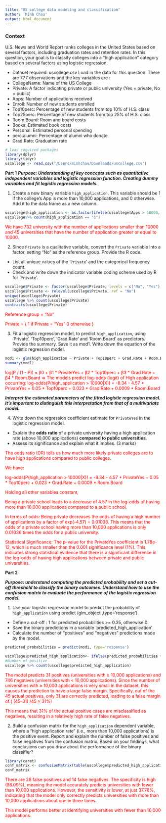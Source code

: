 ```yaml
---
title: "US college data modeling and classification"
author: 'Minh Chau'
output: html_document
---
```


### Context

U.S. News and World Report ranks colleges in the United States based on several factors, including graduation rates and retention rates. In this question, your goal is to classify colleges into a "high application" category based on several factors using logistic regression.

-   Dataset required: uscollege.csv
Load in the data for this question. There are 777 observations and the key variables are :
-   CollegeName: Name of the US College
-   Private: A factor indicating private or public university (Yes = private, No = public)
-   Apps: Number of applications received
-   Enroll: Number of new students enrolled
-   Top10perc: Percentage of new students from top 10% of H.S. class
-   Top25perc: Percentage of new students from top 25% of H.S. class
-   Room.Board: Room and board costs
-   Books: Estimated book costs
-   Personal: Estimated personal spending
-   perc.alumni: Percentage of alumni who donate
-   Grad.Rate: Graduation rate

```r
# load required packages
library(dplyr)
library(tidyr)
uscollege <- read.csv("/Users/minhchau/Downloads/uscollege.csv")
```
**Part 1**
***Purpose: Understanding of key concepts such as quantitative independent variables and logistic regression function. Creating dummy variables and fit logistic regression models.***

1. Create a new binary variable `high_application`. This variable should be 1 if the college's App is more than 10,000 applications, and 0 otherwise. Add it to the data frame as a new column. 
```r

uscollege$high_application <- as.factor(ifelse(uscollege$Apps > 10000, 1, 0))
uscollege%>% count(high_application == "1")
```

::: {style="color: red"}
We have 732 university with the number of applications smaller than 10000 and 45 universities that have the number of application greater or equal to 10000.
:::

2. Since `Private` is a qualitative variable, convert the `Private` variable into a factor, setting "No" as the reference group. Provide the R code.

-   List all unique values of the '`Private`' and the categorical frequency count.
-   Check and write down the indicator variable coding scheme used by R for '`Private`'. 

```r

uscollege$Private <- factor(uscollege$Private, levels = c("No", "Yes"), labels = c("No", "Yes"))
uscollege$Private <- relevel(uscollege$Private, ref = "No")
unique(uscollege$Private)
uscollege %>% count(uscollege$Private)
contrasts(uscollege$Private)
```

::: {style="color: red"}
Reference group = "No"

Private = {
  1 if Private = "Yes"
  0 otherwise
}
:::

3. Fit a logistic regression model, to predict `high_application`, using 'Private', 'Top10perc', 'Grad.Rate' and 'Room.Board' as predictors. Provide the summary. Save it as mod1. Write down the equation of the logistic regression model. 


```r
mod1 <- glm(high_application ~ Private + Top10perc + Grad.Rate + Room.Board, data = uscollege, family = binomial)
summary(mod1)

```

::: {style="color: red"}
log(P / (1 - P)) = β0 + β1 * PrivateYes + β2 * Top10perc + β3 * Grad.Rate + β4 * Room.Board
=> The models predict log-odds (logit) of High application occurring:
log-odds(P(high_application > 10000|X)) = -8.34 - 4.57 * PrivateYes + 0.05 * Top10perc + 0.023 * Grad.Rate + 0.0009 * Room.Board
:::

***Interpret the estimated parameters of the fitted logistic regression model. It's important to distinguish this interpretation from that of a multivariate model.***

4. Write down the regression coefficient estimate for `PrivateYes` in the logistic regression model.

-   Explain the **odds** **ratio** of a private university having a high application rate (above 10,000 applications) **compared to public universities**.
-   Assess its significance and explain what it implies. (3 marks)

::: {style="color: red"}
The odds ratio (OR) tells us how much more likely private colleges are to have high applications compared to public colleges.

We have:

log-odds(P(high_application > 10000|X)) = -8.34 - 4.57 * PrivateYes + 0.05 * Top10perc + 0.023 * Grad.Rate + 0.0009 * Room.Board

Holding all other variables constant,

Being a private school leads to a decrease of 4.57 in the log-odds of having more than 10,000 applications compared to a public school.

In terms of odds: Being private decreases the odds of having a high number of applications by a factor of exp(-4.57) = 0.01036. This means that the odds of a private school having more than 10,000 applications is only 0.01036 times the odds for a public university.

Statistical Significance: The p-value for the PrivateYes coefficient is 1.78e-12, which is much smaller than the 0.001 significance level (1%). This indicates strong statistical evidence that there is a significant difference in the log-odds of having high applications between private and public universities.

:::


**Part 2**

***Purpose: understand computing the predicted probability and set a cut-off threshold to classify the binary outcomes. Understand how to use the confusion matrix to evaluate the performance of the logistic regression model.***

1. Use your logistic regression model to predict the probability of `high_application` using predict (glm_object ,type='response').
-   Define a cut-off : 1 for predicted probabilities \>= 0.35, otherwise 0.
-   Save the binary predictions in a variable 'predicted_high_application'
-   Calculate the number of "positives" and "negatives" predictions made by the model. 

```r
predicted_probabilities = predict(mod1, type='response')

uscollege$predicted_high_application<- ifelse(predicted_probabilities >= 0.35, 1, 0)
#Number of positive
uscollege %>% count(uscollege$predicted_high_application)

```

::: {style="color: red"}
The model predicts 31 positives (universities with ≥ 10,000 applications) and 746 negatives (universities with < 10,000 applications). Since the number of universities with ≥ 10,000 applications is very small in the dataset, this causes the prediction to have a large false margin. Specifically, out of the 45 actual positives, only 31 are correctly predicted, leading to a false margin of:( (45-31) /45 ≈ 31%)

This means that 31% of the actual positive cases are misclassified as negatives, resulting in a relatively high rate of false negatives.

:::

2. Build a confusion matrix for the `high_application` dependent variable, where a "high application rate" (i.e., more than 10,000 applications) is the positive event. Report and explain the number of false positives and false negatives from the confusion matrix. Based on your findings, what conclusions can you draw about the performance of the binary classifier? 

```r
library(caret)
conf_matrix <- confusionMatrix(table(uscollege$predicted_high_application, uscollege$high_application), positive = '1')
conf_matrix
```

::: {style="color: red"}
There are 28 false positives and 14 false negatives. The specificity is high (98.09%), meaning the model accurately predicts universities with fewer than 10,000 applications. However, the sensitivity is lower, at just 37.78%, indicating that the model only correctly predicts universities with more than 10,000 applications about one in three times.

This model performs better at identifying universities with fewer than 10,000 applications.

:::

